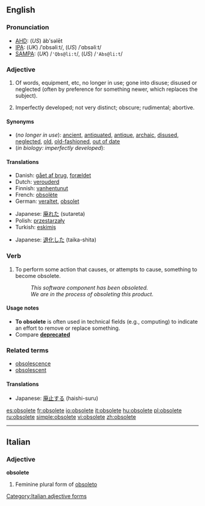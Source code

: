 ==English==

===Pronunciation===
*[[w:AHD|AHD]]: (''US'') äbʹsəlēt
*[[w:IPA|IPA]]: (''UK'') /ˈɒbsəliːt/, (''US'') /ˈɑbsəliːt/
*[[w:SAMPA|SAMPA]]: (''UK'') /<tt>'Qbs@li:t</tt>/, (''US'') /<tt>'Abs@li:t</tt>/

===Adjective===
{{en-adj-more}}

# Of words, equipment, etc, no longer in use; gone into disuse; disused or neglected (often by preference for something newer, which replaces the subject).<!-- Often applied to words, writings, or observances.-->
# {{biology}} Imperfectly developed; not very distinct; obscure; rudimental; abortive.
<!--no different from the first sense:
# {{computing}} Of [[hardware]] or [[software]], no longer used, developed, sold, or supported -- primarily due to a preferred or recommended replacement. The connotation is that the subject is so old that it is essentially worthless.
-->

====Synonyms====
*(''no longer in use''): [[ancient]], [[antiquated]], [[antique]], [[archaic]], [[disused]], [[neglected]], [[old]], [[old-fashioned]], [[out of date]]
*(''in biology: imperfectly developed''):

====Translations====
{{trans-top|no longer in use}}
*Danish: [[gået af brug]], [[forældet]]
*Dutch: [[verouderd]]
*Finnish: [[vanhentunut]]
*French: [[obsolète]]
*German: [[veraltet]], [[obsolet]]
{{trans-mid}}
*Japanese: [[廃れた]] (sutareta)
*Polish: [[przestarzały]]
*Turkish: [[eskimiş]]
{{trans-bottom}}

{{trans-top|in biology: imperfectly developed}}
{{trans-mid}}
*Japanese: [[退化した]] (taika-shita)
{{trans-bottom}}

===Verb===
{{en-verb|obsolet|ing}}

# To perform some action that causes, or attempts to cause, something to become obsolete.
#:''This software component has been obsoleted.''
#:''We are in the process of obsoleting this product.''

====Usage notes====
*'''To obsolete''' is often used in technical fields (e.g., computing) to indicate an effort to remove or replace something.
*Compare '''[[deprecated]]'''<!--note that "deprecated" means "disapproved of"-->

===Related terms===
*[[obsolescence]]
*[[obsolescent]]

====Translations====
{{rfc-level|Translations at L4+ not in L3 POS section}}
{{trans-top|to perform some action that causes something to become obsolete}}
{{trans-mid}}
*Japanese: [[廃止する]] (haishi-suru)
{{trans-bottom}}

[[es:obsolete]]
[[fr:obsolete]]
[[io:obsolete]]
[[it:obsolete]]
[[hu:obsolete]]
[[pl:obsolete]]
[[ru:obsolete]]
[[simple:obsolete]]
[[vi:obsolete]]
[[zh:obsolete]]

----
==Italian==

===Adjective===
'''obsolete''' {{f}}

# Feminine plural form of [[obsoleto]]
[[Category:Italian adjective forms]]
{{rfc-auto}}